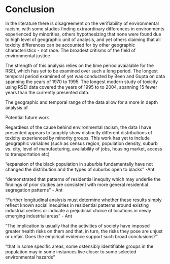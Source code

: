 # Conclusion {-}

In the literature there is disagreement on the verifiability of environmental racism, with some studies finding extraordinary differences in environments experienced by minorities, others hypothesizing that none were found due to high level of geographic unit of analysis, and yet others claiming that all toxicity differences can be accounted for by other geographic characteristics - not race. The broadest critisms of the field of environmental justice 

The strength of this analysis relies on the time period avaialable for the RSEI, which has yet to be examined over such a long period. The longest temporal period examined of yet was conducted by Been and Gupta on data spanning the years of 1970 to 1995. The longest modern study of toxicity using RSEI data covered the years of 1995 to to 2004, spanning 15 fewer years than the currently presented data. 

The geographic and temporal range of the data allow for a more in depth analysis of 

Potential future work



Regardless of the cause behind environmental racism, the data I have presented appears to tangibly show distinctly different distributions of toxicity experienced by minority groups. This work has yet to include geographic variables (such as census region, population density, suburb vs. city, level of manufacturing, availability of jobs, housing market, access to transportation etc)

"expansion of the black population in suburbia fundamentally have not changed the distribution and the types of suburbs open to blacks" -Ant
 
 "demonstrated that patterns of residential inequity which may underlie the
 findings of prior studies are consistent with more general residential segregation patterns" - Ant
 
 "Further longitudinal analysis must determine whether these results simply reflect known social inequities in residential patterns around existing industrial centers or indicate a prejudicial choice of locations in newly emerging industrial areas" - Ant
 
 
"The implication is usually that the activities of society have imposed greater health risks on them and that, in turn, the risks they pose are unjust or unfair. Does the empirical evidence support such broad conclusions?"

"that in some specific
areas, some ostensibly identifiable groups in the population
may in some instances live closer to some selected
environmental hazards"